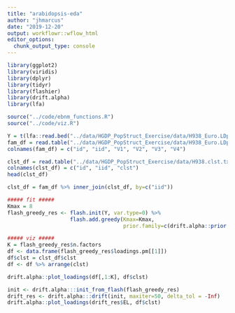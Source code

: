 ```yaml
---
title: "arabidopsis-eda"
author: "jhmarcus"
date: "2019-12-20"
output: workflowr::wflow_html
editor_options:
  chunk_output_type: console
---
```


```r
library(ggplot2)
library(viridis)
library(dplyr)
library(tidyr)
library(flashier)
library(drift.alpha)
library(lfa)

source("../code/ebnm_functions.R")
source("../code/viz.R")
```

```r
Y = t(lfa::read.bed("../data/HGDP_PopStruct_Exercise/data/H938_Euro.LDprune"))
fam_df = read.table("../data/HGDP_PopStruct_Exercise/data/H938_Euro.LDprune.fam", stringsAsFactors = F)
colnames(fam_df) = c("id", "iid", "V1", "V2", "V3", "V4")

clst_df = read.table("../data/HGDP_PopStruct_Exercise/data/H938.clst.txt", stringsAsFactors = F)
colnames(clst_df) = c("id", "iid", "clst")
head(clst_df)

clst_df = fam_df %>% inner_join(clst_df, by=c("iid"))
```

```r
##### fit ##### 
Kmax = 8
flash_greedy_res <- flash.init(Y, var.type=0) %>%
                    flash.add.greedy(Kmax=Kmax,
                                     prior.family=c(drift.alpha::prior.bimodal(grid_size = 40), prior.normal()))

##### viz ##### 
K = flash_greedy_res$n.factors
df <- data.frame(flash_greedy_res$loadings.pm[[1]])
df$clst = clst_df$clst
df <- df %>% arrange(clst)

drift.alpha::plot_loadings(df[,1:K], df$clst)
```


```r
init <- drift.alpha:::init_from_flash(flash_greedy_res)
drift_res <- drift.alpha:::drift(init, maxiter=50, delta_tol = -Inf)
drift.alpha::plot_loadings(drift_res$EL, df$clst)
```

